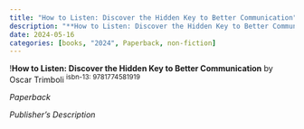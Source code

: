 ```yaml
---
title: "How to Listen: Discover the Hidden Key to Better Communication"
description: "**How to Listen: Discover the Hidden Key to Better Communication** by Oscar Trimboli"
date: 2024-05-16
categories: [books, "2024", Paperback, non-fiction]
---
```

!**How to Listen: Discover the Hidden Key to Better Communication** by Oscar Trimboli
<sup>isbn-13: 9781774581919</sup>

*Paperback*

*Publisher's Description*

